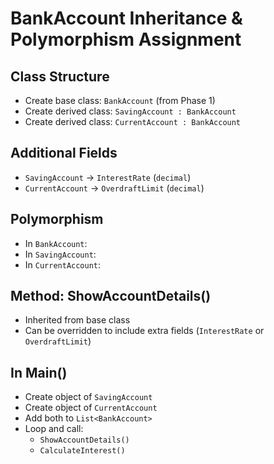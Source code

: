 # BankAccount Inheritance & Polymorphism Assignment

## Class Structure

- Create base class: `BankAccount` (from Phase 1)
- Create derived class: `SavingAccount : BankAccount`
- Create derived class: `CurrentAccount : BankAccount`

## Additional Fields

- `SavingAccount` → `InterestRate` (`decimal`)
- `CurrentAccount` → `OverdraftLimit` (`decimal`)

## Polymorphism

- In `BankAccount`:
- In `SavingAccount`:
- In `CurrentAccount`:

## Method: ShowAccountDetails()

- Inherited from base class
- Can be overridden to include extra fields (`InterestRate` or `OverdraftLimit`)

## In Main()

- Create object of `SavingAccount`
- Create object of `CurrentAccount`
- Add both to `List<BankAccount>`
- Loop and call:
  - `ShowAccountDetails()`
  - `CalculateInterest()`
